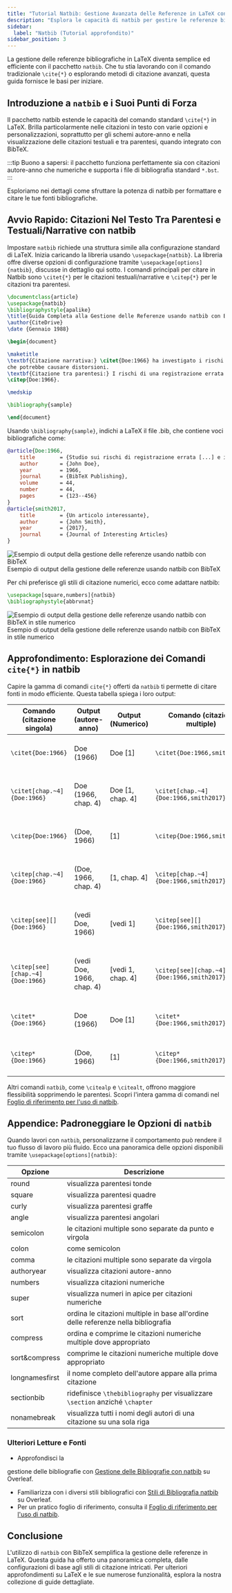 ```yaml
---
title: "Tutorial Natbib: Gestione Avanzata delle Referenze in LaTeX con BibTeX"
description: "Esplora le capacità di natbib per gestire le referenze bibliografiche in LaTeX. Questo tutorial approfondito copre le basi di natbib, dalle citazioni nel testo all'integrazione con BibTeX."
sidebar:
  label: "Natbib (Tutorial approfondito)"
sidebar_position: 3
---
```





La gestione delle referenze bibliografiche in LaTeX diventa semplice ed efficiente con il pacchetto `natbib`. Che tu stia lavorando con il comando tradizionale `\cite{*}` o esplorando metodi di citazione avanzati, questa guida fornisce le basi per iniziare.

<CiteDrive />

## Introduzione a `natbib` e i Suoi Punti di Forza

Il pacchetto natbib estende le capacità del comando standard `\cite{*}` in LaTeX. Brilla particolarmente nelle citazioni in testo con varie opzioni e personalizzazioni, soprattutto per gli schemi autore-anno e nella visualizzazione delle citazioni testuali e tra parentesi, quando integrato con BibTeX.

:::tip
Buono a sapersi: il pacchetto funziona perfettamente sia con citazioni autore-anno che numeriche e supporta i file di bibliografia standard `*.bst`.
:::

Esploriamo nei dettagli come sfruttare la potenza di natbib per formattare e citare le tue fonti bibliografiche.

## Avvio Rapido: Citazioni Nel Testo Tra Parentesi e Testuali/Narrative con natbib

Impostare `natbib` richiede una struttura simile alla configurazione standard di LaTeX. Inizia caricando la libreria usando `\usepackage{natbib}`. La libreria offre diverse opzioni di configurazione tramite `\usepackage[options]{natbib}`, discusse in dettaglio qui sotto. I comandi principali per citare in Natbib sono `\citet{*}` per le citazioni testuali/narrative e `\citep{*}` per le citazioni tra parentesi.

```latex
\documentclass{article}
\usepackage{natbib}
\bibliographystyle{apalike}
\title{Guida Completa alla Gestione delle Referenze usando natbib con BibTeX}
\author{CiteDrive}
\date {Gennaio 1988}

\begin{document}

\maketitle
\textbf{Citazione narrativa:} \citet{Doe:1966} ha investigato i rischi di una registrazione errata \\
che potrebbe causare distorsioni.
\textbf{Citazione tra parentesi:} I rischi di una registrazione errata potrebbero portare a distorsioni
\citep{Doe:1966}.

\medskip

\bibliography{sample}

\end{document}
```

Usando `\bibliography{sample}`, indichi a LaTeX il file .bib, che contiene voci bibliografiche come:

```bibtex
@article{Doe:1966,
	title        = {Studio sui rischi di registrazione errata [...] e il loro impatto su [...].},
	author       = {John Doe},
	year         = 1966,
	journal      = {BibTeX Publishing},
	volume       = 44,
	number       = 44,
	pages        = {123--456}
}
@article{smith2017,
	title        = {Un articolo interessante},
	author       = {John Smith},
	year         = {2017},
	journal      = {Journal of Interesting Articles}
}
```

![Esempio di output della gestione delle referenze usando natbib con BibTeX](@assets/images/tutorial/output_example_bibtex_natbib.png)Esempio di output della gestione delle referenze usando natbib con BibTeX

Per chi preferisce gli stili di citazione numerici, ecco come adattare natbib:

```latex
\usepackage[square,numbers]{natbib}
\bibliographystyle{abbrvnat}
```

![Esempio di output della gestione delle referenze usando natbib con BibTeX in stile numerico](@assets/images/tutorial/output_example_bibtex_natbib_numeric.png)Esempio di output della gestione delle referenze usando natbib con BibTeX in stile numerico

## Approfondimento: Esplorazione dei Comandi `cite{*}` in natbib

Capire la gamma di comandi `cite{*}` offerti da `natbib` ti permette di citare fonti in modo efficiente. Questa tabella spiega i loro output:

| Comando (citazione singola) | Output (autore-anno) | Output (Numerico) | Comando (citazioni multiple) | Output (autore-anno) | Output (Numerico) |
|---------------------------|----------------------|------------------|------------------------------|---|---|
|`\citet{Doe:1966}`|Doe (1966) |Doe [1]|`\citet{Doe:1966,smith2017}`|Doe (1966); Smith (2017)|Doe [1], Smith [2]|
|`\citet[chap.~4]{Doe:1966}`|Doe (1966, chap. 4)|Doe [1, chap. 4]|`\citet[chap.~4]{Doe:1966,smith2017}`|Doe (1966); Smith (2017, chap. 4)|Doe [1], Smith [2, chap. 4]|
|`\citep{Doe:1966}`|(Doe, 1966)|[1]|`\citep{Doe:1966,smith2017}`|(Doe, 1966; Smith, 2017)|[1, 2]|
|`\citep[chap.~4]{Doe:1966}`|(Doe, 1966, chap. 4)|[1, chap. 4]|`\citep[chap.~4]{Doe:1966,smith2017}`|(Doe, 1966; Smith, 2017, chap. 4)|[1, 2, chap. 4]|
|`\citep[see][]{Doe:1966}`|(vedi Doe, 1966)|[vedi 1]|`\citep[see][]{Doe:1966,smith2017}`|(vedi Doe, 1966; Smith, 2017)|[vedi 1, 2]|
|`\citep[see][chap.~4]{Doe:1966}`|(vedi Doe, 1966, chap. 4)|[vedi 1, chap. 4]|`\citep[see][chap.~4]{Doe:1966,smith2017}`|(vedi Doe, 1966; Smith, 2017, chap. 4)|[vedi 1, 2, chap. 4]|
|`\citet*{Doe:1966}`|Doe (1966)|Doe [1]|`\citet*{Doe:1966,smith2017}`|Doe (1966); Smith (2017)|Doe [1], Smith [2]|
|`\citep*{Doe:1966}`|(Doe, 1966)|[1]|`\citep*{Doe:1966,smith2017}`|(Doe, 1966; Smith, 2017)|[1, 2]|

Altri comandi `natbib`, come `\citealp` e `\citealt`, offrono maggiore flessibilità sopprimendo le parentesi. Scopri l'intera gamma di comandi nel [Foglio di riferimento per l'uso di natbib](https://gking.harvard.edu/files/natnotes2.pdf).

## Appendice: Padroneggiare le Opzioni di `natbib`

Quando lavori con `natbib`, personalizzarne il comportamento può rendere il tuo flusso di lavoro più fluido. Ecco una panoramica delle opzioni disponibili tramite `\usepackage[options]{natbib}`:

| Opzione | Descrizione |
|----------------------|----------|
|round|visualizza parentesi tonde|
|square|visualizza parentesi quadre|
|curly|visualizza parentesi graffe|
|angle|visualizza parentesi angolari|
|semicolon|le citazioni multiple sono separate da punto e virgola|
|colon|come semicolon|
|comma|le citazioni multiple sono separate da virgola|
|authoryear|visualizza citazioni autore-anno|
|numbers|visualizza citazioni numeriche|
|super|visualizza numeri in apice per citazioni numeriche|
|sort|ordina le citazioni multiple in base all'ordine delle referenze nella bibliografia|
|compress|ordina e comprime le citazioni numeriche multiple dove appropriato|
|sort&compress|comprime le citazioni numeriche multiple dove appropriato|
|longnamesfirst|il nome completo dell'autore appare alla prima citazione|
|sectionbib|ridefinisce `\thebibliography` per visualizzare `\section` anziché `\chapter`|
|nonamebreak|visualizza tutti i nomi degli autori di una citazione su una sola riga|

### Ulteriori Letture e Fonti

- Approfondisci la

 gestione delle bibliografie con [Gestione delle Bibliografie con natbib](https://www.overleaf.com/learn/latex/Bibliography_management_with_natbib) su Overleaf.
- Familiarizza con i diversi stili bibliografici con [Stili di Bibliografia natbib](https://www.overleaf.com/learn/latex/Natbib_bibliography_styles) su Overleaf.
- Per un pratico foglio di riferimento, consulta il [Foglio di riferimento per l'uso di natbib](https://gking.harvard.edu/files/natnotes2.pdf).

## Conclusione

L'utilizzo di `natbib` con BibTeX semplifica la gestione delle referenze in LaTeX. Questa guida ha offerto una panoramica completa, dalle configurazioni di base agli stili di citazione intricati. Per ulteriori approfondimenti su LaTeX e le sue numerose funzionalità, esplora la nostra collezione di guide dettagliate.

